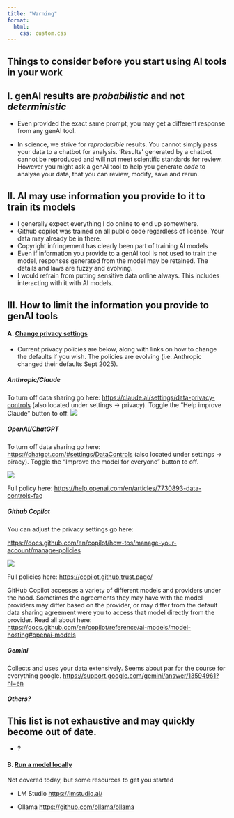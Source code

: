 ```yaml
---
title: "Warning"
format:
  html:
    css: custom.css
---
```


## Things to consider before you start using AI tools in your work

## I. genAI results are *probabilistic* and not *deterministic*

-   Even provided the exact same prompt, you may get a different response from any genAI tool.

-   In science, we strive for *reproducible* results. You cannot simply pass your data to a chatbot for analysis. 'Results' generated by a chatbot cannot be reproduced and will not meet scientific standards for review. However you might ask a genAI tool to help you generate *code* to analyse your data, that you can review, modify, save and rerun.

## II. AI may use information you provide to it to train its models

-   I generally expect everything I do online to end up somewhere.
-   Github copilot was trained on all public code regardless of license. Your data may already be in there.
-   Copyright infringement has clearly been part of training AI models
-   Even if information you provide to a genAI tool is not used to train the model, responses generated from the model may be retained. The details and laws are fuzzy and evolving.
-   I would refrain from putting sensitive data online always. This includes interacting with it with AI models.

## III. How to limit the information you provide to genAI tools

#### A. [Change privacy settings]{.underline}

-   Current privacy policies are below, along with links on how to change the defaults if you wish. The policies are evolving (i.e. Anthropic changed their defaults Sept 2025).

::: panel-tabset
##### Anthropic/Claude

To turn off data sharing go here: <https://claude.ai/settings/data-privacy-controls> (also located under settings -\> privacy). Toggle the "Help improve Claude" button to off. ![](figures/anthropic_privacy.jpg)

##### OpenAI/ChatGPT

To turn off data sharing go here: <https://chatgpt.com/#settings/DataControls> (also located under settings -\> piracy). Toggle the "Improve the model for everyone" button to off.

![](figures/chatgpt_privacy.jpg)

Full policy here: <https://help.openai.com/en/articles/7730893-data-controls-faq>

##### Github Copilot

You can adjust the privacy settings go here:

<https://docs.github.com/en/copilot/how-tos/manage-your-account/manage-policies>

![](figures/github_copilot_privacy.jpg)

Full policies here: <https://copilot.github.trust.page/>

GitHub Copilot accesses a variety of different models and providers under the hood. Sometimes the agreements they may have with the model providers may differ based on the provider, or may differ from the default data sharing agreement were you to access that model directly from the provider. Read all about here: <https://docs.github.com/en/copilot/reference/ai-models/model-hosting#openai-models>

##### Gemini

Collects and uses your data extensively. Seems about par for the course for everything google. <https://support.google.com/gemini/answer/13594961?hl=en>

##### Others?

## This list is not exhaustive and may quickly become out of date.

-   ?
:::

#### B. [Run a model locally]{.underline}

Not covered today, but some resources to get you started

-   LM Studio <https://lmstudio.ai/>

-   Ollama <https://github.com/ollama/ollama>
